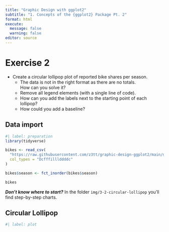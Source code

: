 ```yaml
---
title: "Graphic Design with ggplot2"
subtitle: "1. Concepts of the {ggplot2} Package Pt. 2"
format: html
execute:
  message: false
  warning: false
editor: source
---
```


# Exercise 2

- Create a circular lollipop plot of reported bike shares per season.
    * The data is not in the right format as there are no totals.<br>How can you solve it?
    * Remove all legend elements (with a single line of code).
    * How can you add the labels next to the starting point of each lollipop?
    * How could you add a baseline?

## Data import

```r
#| label: preparation
library(tidyverse)

bikes <- read_csv(
  "https://raw.githubusercontent.com/z3tt/graphic-design-ggplot2/main/data/london-bikes-custom.csv", 
  col_types = "Dcfffilllddddc"
)

bikes$season <- fct_inorder(bikes$season)

bikes
```

***Don't know where to start?*** In the folder `img/3-2-circular-lollipop` you'll find step-by-step charts.

## Circular Lollipop

```r
#| label: plot

```
